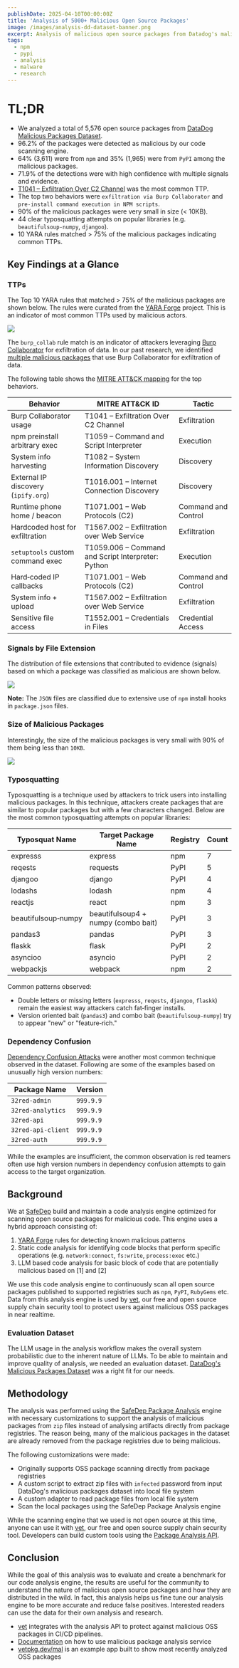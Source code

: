 ```yaml
---
publishDate: 2025-04-10T00:00:00Z
title: 'Analysis of 5000+ Malicious Open Source Packages'
image: /images/analysis-dd-dataset-banner.png
excerpt: Analysis of malicious open source packages from Datadog's malicious packages dataset. Each of these packages were found in the wild and confirmed to be malicious. The goal of this analysis is to understand the nature of malicious OSS packages and how they are distributed in the wild.
tags:
  - npm
  - pypi
  - analysis
  - malware
  - research
---
```


# TL;DR

- We analyzed a total of 5,576 open source packages from [DataDog Malicious Packages Dataset](https://github.com/DataDog/malicious-software-packages-dataset).
- 96.2% of the packages were detected as malicious by our code scanning engine.
- 64% (3,611) were from `npm` and 35% (1,965) were from `PyPI` among the malicious packages.
- 71.9% of the detections were with high confidence with multiple signals and evidence.
- [T1041 – Exfiltration Over C2 Channel](https://attack.mitre.org/techniques/T1041/) was the most common TTP.
- The top two behaviors were `exfiltration via Burp Collaborator` and `pre-install command execution in NPM scripts`.
- 90% of the malicious packages were very small in size (< 10KB).
- 44 clear typosquatting attempts on popular libraries (e.g. `beautifulsoup‑numpy`, `djangoo`).
- 10 YARA rules matched > 75% of the malicious packages indicating common TTPs.

## Key Findings at a Glance

### TTPs

The Top 10 YARA rules that matched > 75% of the malicious packages are shown below. The rules were curated from the [YARA Forge](https://yarahq.github.io/) project. This is an indicator of most common TTPs used by malicious actors.

![](/images/dd-analysis-yara.png)

The `burp_collab` rule match is an indicator of attackers leveraging [Burp Collaborator](https://portswigger.net/burp/documentation/collaborator) for exfiltration of data. In our past research, we identified [multiple malicious packages](burp-collaborator-for-dependency-confusion-attack) that use Burp Collaborator for exfiltration of data.

The following table shows the [MITRE ATT&CK mapping](https://attack.mitre.org/) for the top behaviors.

| Behavior                            | MITRE ATT&CK ID                                    | Tactic              |
| ----------------------------------- | -------------------------------------------------- | ------------------- |
| Burp Collaborator usage             | T1041 – Exfiltration Over C2 Channel               | Exfiltration        |
| npm preinstall arbitrary exec       | T1059 – Command and Script Interpreter             | Execution           |
| System info harvesting              | T1082 – System Information Discovery               | Discovery           |
| External IP discovery (`ipify.org`) | T1016.001 – Internet Connection Discovery          | Discovery           |
| Runtime phone home / beacon         | T1071.001 – Web Protocols (C2)                     | Command and Control |
| Hardcoded host for exfiltration     | T1567.002 – Exfiltration over Web Service          | Exfiltration        |
| `setuptools` custom command exec    | T1059.006 – Command and Script Interpreter: Python | Execution           |
| Hard‑coded IP callbacks             | T1071.001 – Web Protocols (C2)                     | Command and Control |
| System info + upload                | T1567.002 – Exfiltration over Web Service          | Exfiltration        |
| Sensitive file access               | T1552.001 – Credentials in Files                   | Credential Access   |

### Signals by File Extension

The distribution of file extensions that contributed to evidence (signals) based on which a package was classified as malicious are shown below.

![](/images/dd-analysis-files.png)

**Note:** The `JSON` files are classified due to extensive use of `npm` install hooks in `package.json` files.

### Size of Malicious Packages

Interestingly, the size of the malicious packages is very small with 90% of them being less than `10KB`.

![](/images/dd-analysis-size.png)

### Typosquatting

Typosquatting is a technique used by attackers to trick users into installing malicious packages. In this technique,
attackers create packages that are similar to popular packages but with a few characters changed.
Below are the most common typosquatting attempts on popular libraries:

| Typosquat Name      | Target Package Name                 | Registry | Count |
| ------------------- | ----------------------------------- | -------- | ----- |
| expresss            | express                             | npm      | 7     |
| reqests             | requests                            | PyPI     | 5     |
| djangoo             | django                              | PyPI     | 4     |
| lodashs             | lodash                              | npm      | 4     |
| reactjs             | react                               | npm      | 3     |
| beautifulsoup‑numpy | beautifulsoup4 + numpy (combo bait) | PyPI     | 3     |
| pandas3             | pandas                              | PyPI     | 3     |
| flaskk              | flask                               | PyPI     | 2     |
| asyncioo            | asyncio                             | PyPI     | 2     |
| webpackjs           | webpack                             | npm      | 2     |

Common patterns observed:

- Double letters or missing letters (`expresss`, `reqests`, `djangoo`, `flaskk`) remain the easiest way attackers catch fat‑finger installs.
- Version oriented bait (`pandas3`) and combo bait (`beautifulsoup‑numpy`) try to appear "new" or "feature‑rich."

### Dependency Confusion

[Dependency Confusion Attacks](https://medium.com/@alex.birsan/dependency-confusion-4a5d60fec610) were another most common
technique observed in the dataset. Following are some of the examples based on unusually high version numbers:

| Package Name       | Version   |
| ------------------ | --------- |
| `32red-admin`      | `999.9.9` |
| `32red-analytics`  | `999.9.9` |
| `32red-api`        | `999.9.9` |
| `32red-api-client` | `999.9.9` |
| `32red-auth`       | `999.9.9` |

While the examples are insufficient, the common observation is red teamers often use high version numbers
in dependency confusion attempts to gain access to the target organization.

## Background

We at [SafeDep](https://safedep.io) build and maintain a code analysis engine optimized for scanning open source packages for malicious code. This engine uses a hybrid approach consisting of:

1. [YARA Forge](https://yarahq.github.io/) rules for detecting known malicious patterns
2. Static code analysis for identifying code blocks that perform specific operations (e.g. `network:connect`, `fs:write`, `process:exec` etc.)
3. LLM based code analysis for basic block of code that are potentially malicious based on [1] and [2]

We use this code analysis engine to continuously scan all open source packages published to supported registries such as `npm`, `PyPI`, `RubyGems` etc. Data from this analysis engine is used by [vet](https://github.com/safedep/vet), our free and open source supply chain security tool to protect users against malicious OSS packages in near realtime. 

### Evaluation Dataset

The LLM usage in the analysis workflow makes the overall system probabilistic due to the inherent nature of LLMs. To be able to maintain and improve quality of analysis, we needed an evaluation dataset. [DataDog's Malicious Packages Dataset](https://github.com/DataDog/malicious-software-packages-dataset) was a right fit for our needs.

## Methodology

The analysis was performed using the [SafeDep Package Analysis](https://docs.safedep.io/cloud/malware-analysis) engine with necessary customizations to support the analysis of malicious packages from `zip` files instead of analysing artifacts directly from package registries. The reason being, many of the malicious packages in the dataset are already removed from the package registries due to being malicious.

The following customizations were made:

- Originally supports OSS package scanning directly from package registries
- A custom script to extract zip files with `infected` password from input DataDog's malicious packages dataset into local file system
- A custom adapter to read package files from local file system
- Scan the local packages using the SafeDep Package Analysis engine

While the scanning engine that we used is not open source at this time, anyone can use it with [vet](https://github.com/safedep/vet), our free and open source supply chain security tool. Developers can build custom tools using the [Package Analysis API](https://docs.safedep.io/cloud/malware-analysis).

## Conclusion

While the goal of this analysis was to evaluate and create a benchmark for our code analysis engine, the results are useful for the community to understand the nature of malicious open source packages and how they are distributed in the wild. In fact, this analysis helps us fine tune our analysis engine to be more accurate and reduce false positives. Interested readers can use the data for their own analysis and research.

- [vet](https://github.com/safedep/vet) integrates with the analysis API to protect against malicious OSS packages in CI/CD pipelines.
- [Documentation](https://docs.safedep.io/cloud/malware-analysis) on how to use malicious package analysis service
- [vetpkg.dev/mal](https://vetpkg.dev/mal) is an example app built to show most recently analyzed OSS packages

